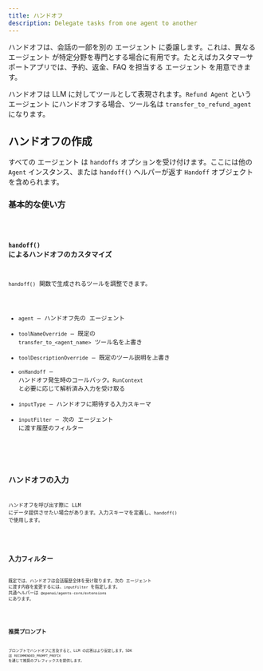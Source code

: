 ```yaml
---
title: ハンドオフ
description: Delegate tasks from one agent to another
---
```



ハンドオフは、会話の一部を別の エージェント に委譲します。これは、異なる エージェント が特定分野を専門とする場合に有用です。たとえばカスタマーサポートアプリでは、予約、返金、FAQ を担当する エージェント を用意できます。

ハンドオフは LLM に対してツールとして表現されます。`Refund Agent` という エージェント にハンドオフする場合、ツール名は `transfer_to_refund_agent` になります。

## ハンドオフの作成

すべての エージェント は `handoffs` オプションを受け付けます。ここには他の `Agent` インスタンス、または `handoff()` ヘルパーが返す `Handoff` オブジェクトを含められます。

### 基本的な使い方

<Code lang="typescript" code={basicUsageExample} title="Basic handoffs" />

### `handoff()` によるハンドオフのカスタマイズ

`handoff()` 関数で生成されるツールを調整できます。

- `agent` – ハンドオフ先の エージェント
- `toolNameOverride` – 既定の `transfer_to_<agent_name>` ツール名を上書き
- `toolDescriptionOverride` – 既定のツール説明を上書き
- `onHandoff` – ハンドオフ発生時のコールバック。`RunContext` と必要に応じて解析済み入力を受け取る
- `inputType` – ハンドオフに期待する入力スキーマ
- `inputFilter` – 次の エージェント に渡す履歴のフィルター

<Code
  lang="typescript"
  code={customizeHandoffExample}
  title="Customized handoffs"
/>

## ハンドオフの入力

ハンドオフを呼び出す際に LLM にデータ提供させたい場合があります。入力スキーマを定義し、`handoff()` で使用します。

<Code lang="typescript" code={handoffInputExample} title="Handoff inputs" />

## 入力フィルター

既定では、ハンドオフは会話履歴全体を受け取ります。次の エージェント に渡す内容を変更するには、`inputFilter` を指定します。
共通ヘルパーは `@openai/agents-core/extensions` にあります。

<Code lang="typescript" code={inputFilterExample} title="Input filters" />

## 推奨プロンプト

プロンプトでハンドオフに言及すると、LLM の応答はより安定します。SDK は `RECOMMENDED_PROMPT_PREFIX` を通じて推奨のプレフィックスを提供します。

<Code
  lang="typescript"
  code={recommendedPromptExample}
  title="Recommended prompts"
/>
